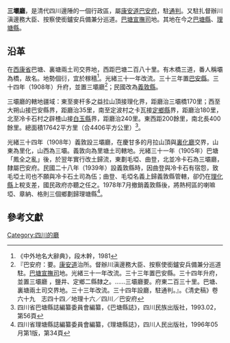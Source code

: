 '''三壩廳'''，是清代四川邊陲的一個行政區，屬[[康安道|康安道]][[巴安府|巴安府]]，駐[[通判|通判]]。又駐扎督辦川滇邊務大臣、按察使銜鑪安兵備兼分巡道。[[巴塘宣撫司|巴塘宣撫司]]地。其地在今之[[巴塘縣|巴塘縣]]、[[理塘縣|理塘縣]]。

== 沿革 ==
在[[西康省|西康省]]巴塘、裏塘兩土司交界地，西距巴塘二百八十里。有木橋三道，番人稱壩為橋，故名。地勢個衍，宜於稼穡<ref>《中外地名大辭典》，段木幹，1981</ref>。光緒三十一年改流。三十三年置[[巴安縣|巴安縣]]。三十四年（1908年）升府，並置三壩廳<ref>『巴安府：要。[[康安道|康安道]]治所。督辦川滇邊務大臣、按察使銜鑪安兵備兼分巡道駐。[[巴塘宣撫司|巴塘宣撫司]]地。光緒三十一年改流。三十三年置巴安縣。三十四年升府，並置三壩廳 ，鹽井、定鄉二縣隸之。……三壩廳要。府東二百三十里。巴塘、裏塘兩土司交界地。三十三年改流。三十四年設廳，駐通判。』。《清史稿》卷六十九　志四十四／地理十六／四川／巴安府</ref>；民國改為[[義敦縣|義敦縣]]。

三壩廳的轄地疆域：東至麥杆多之益拉山頂接理化界，距廳治三壩橋170里；西至大朔山接巴安縣界，距廳治35里，南至定波村之卡瓦接[[定鄉縣|定鄉縣]]界，距廳治180里，北至冷卡石村之辟楂山接[[白玉縣|白玉縣]]界，距廳治240里。東西距200餘里，南北長400餘里。總面積17642平方里（合4406平方公里）<ref>四川省巴塘縣誌編纂委員會編纂，《巴塘縣誌》，四川民族出版社，1993.02，第56頁</ref>。

光緒三十四年（1908年）義敦設三壩廳，在慶甘多的月拉山頂與[[裏化廳|裏化廳]]交界，山東為里化，山西為三壩。義敦向為里塘土司轄地。光緒三十一年（1905年）巴塘「鳳全之亂」後，於翌年實行改土歸流，東劃毛埡、曲登，北並冷卡石為三壩廳，隸屬巴安府。民國二十八年（1939年）設義敦縣時，因曲登與冷卡石有宿怨，致毛埡土司也不願與冷卡石土司為伍；曲登、毛埡名義上歸義敦縣管轄，卻仍在[[理化縣|理化縣]]上稅支差，國民政府亦聽之任之。1978年7月撤銷義敦縣後，將熱柯區的喇嘛埡、章納、格則三個鄉劃歸理塘縣<ref>四川省理塘縣誌編纂委員會編纂，《理塘縣誌》，四川人民出版社，1996年05月第1版，第34頁</ref>。

==參考文獻==
{{reflist}}
{{清朝行政區劃小作品}}

[[Category:四川的廳|Category:四川的廳]]